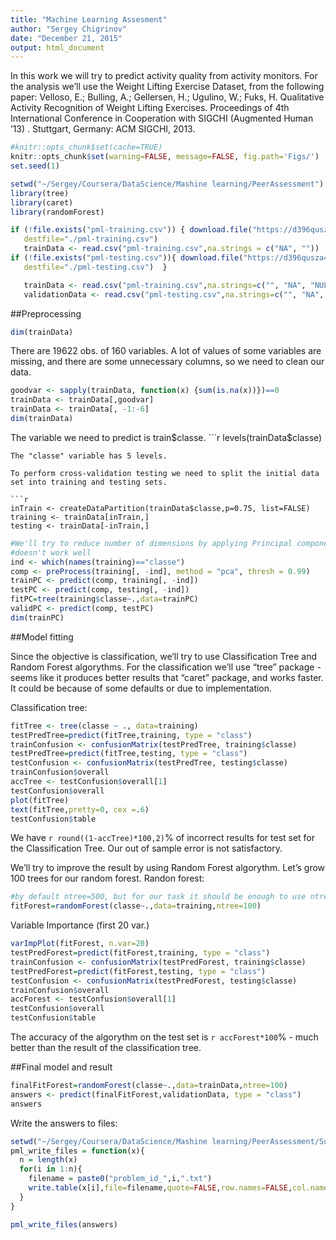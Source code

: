 ```yaml
---
title: "Machine Learning Assesment"
author: "Sergey Chigrinov"
date: "December 21, 2015"
output: html_document
---
```


In this work we will try to predict activity quality from activity monitors. For the analysis we'll use the Weight Lifting Exercise Dataset, from the following paper:
Velloso, E.; Bulling, A.; Gellersen, H.; Ugulino, W.; Fuks, H. Qualitative Activity Recognition of Weight Lifting Exercises. Proceedings of 4th International Conference in Cooperation with SIGCHI (Augmented Human '13) . Stuttgart, Germany: ACM SIGCHI, 2013.

```r
#knitr::opts_chunk$set(cache=TRUE)
knitr::opts_chunk$set(warning=FALSE, message=FALSE, fig.path='Figs/')
set.seed(1)
```

```r
setwd("~/Sergey/Coursera/DataScience/Mashine learning/PeerAssessment")
library(tree)
library(caret)
library(randomForest)
```
```r
if (!file.exists("pml-training.csv")) { download.file("https://d396qusza40orc.cloudfront.net/predmachlearn/pml-training.csv",
   destfile="./pml-training.csv")
   trainData <- read.csv("pml-training.csv",na.strings = c("NA", ""))   }
if (!file.exists("pml-testing.csv")){ download.file("https://d396qusza40orc.cloudfront.net/predmachlearn/pml-testing.csv",
   destfile="./pml-testing.csv")  } 
```
```r
   trainData <- read.csv("pml-training.csv",na.strings=c("", "NA", "NULL"))  
   validationData <- read.csv("pml-testing.csv",na.strings=c("", "NA", "NULL"))
```

##Preprocessing

```r
dim(trainData)
```
There are 19622 obs. of  160 variables. A lot of values of some variables are missing, and there are some unnecessary columns, so we need to clean our data.
```r
goodvar <- sapply(trainData, function(x) {sum(is.na(x))})==0
trainData <- trainData[,goodvar]
trainData <- trainData[, -1:-6]
dim(trainData)
```
The variable we need to predict is train$classe.
```r
levels(trainData$classe)
```
The "classe" variable has 5 levels.

To perform cross-validation testing we need to split the initial data set into training and testing sets.

```r
inTrain <- createDataPartition(trainData$classe,p=0.75, list=FALSE)
training <- trainData[inTrain,]
testing <- trainData[-inTrain,]
```


```r
#We'll try to reduce number of dimensions by applying Principal component analysis.
#doesn't work well
ind <- which(names(training)=="classe")
comp <- preProcess(training[, -ind], method = "pca", thresh = 0.99)
trainPC <- predict(comp, training[, -ind])
testPC <- predict(comp, testing[, -ind])
fitPC=tree(training$classe~.,data=trainPC)
validPC <- predict(comp, testPC)
dim(trainPC)
```

##Model fitting

Since the objective is classification, we'll try to use Classification Tree and Random Forest algorythms.
For the classification we'll use "tree" package - seems like it produces better results that "caret" package, and works faster. It could be because of some defaults or due to implementation.

Classification tree:
```r
fitTree <- tree(classe ~ ., data=training)
testPredTree=predict(fitTree,training, type = "class")
trainConfusion <- confusionMatrix(testPredTree, training$classe)
testPredTree=predict(fitTree,testing, type = "class")
testConfusion <- confusionMatrix(testPredTree, testing$classe)
trainConfusion$overall
accTree <- testConfusion$overall[1]
testConfusion$overall
plot(fitTree)
text(fitTree,pretty=0, cex =.6)
testConfusion$table
```

We have ```r round((1-accTree)*100,2)```% of incorrect results for test set for the Classification Tree.
Our out of sample error is not satisfactory.

We'll try to improve the result by using Random Forest algorythm.
Let's grow 100 trees for our random forest.
Randon forest:
```r
#by default ntree=500, but for our task it should be enough to use ntree=100
fitForest=randomForest(classe~.,data=training,ntree=100)
```

Variable Importance (first 20 var.)
```r
varImpPlot(fitForest, n.var=20)
testPredForest=predict(fitForest,training, type = "class")
trainConfusion <- confusionMatrix(testPredForest, training$classe)
testPredForest=predict(fitForest,testing, type = "class")
testConfusion <- confusionMatrix(testPredForest, testing$classe)
trainConfusion$overall
accForest <- testConfusion$overall[1]
testConfusion$overall
testConfusion$table
```
The accuracy of the algorythm on the test set is `r accForest*100`% - much better than the result of the classification tree. 

##Final model and result
```r
finalFitForest=randomForest(classe~.,data=trainData,ntree=100)
answers <- predict(finalFitForest,validationData, type = "class")
answers
```

Write the answers to files:
```r
setwd("~/Sergey/Coursera/DataScience/Mashine learning/PeerAssessment/Submission")
pml_write_files = function(x){
  n = length(x)
  for(i in 1:n){
    filename = paste0("problem_id_",i,".txt")
    write.table(x[i],file=filename,quote=FALSE,row.names=FALSE,col.names=FALSE)
  }
}

pml_write_files(answers)
```

